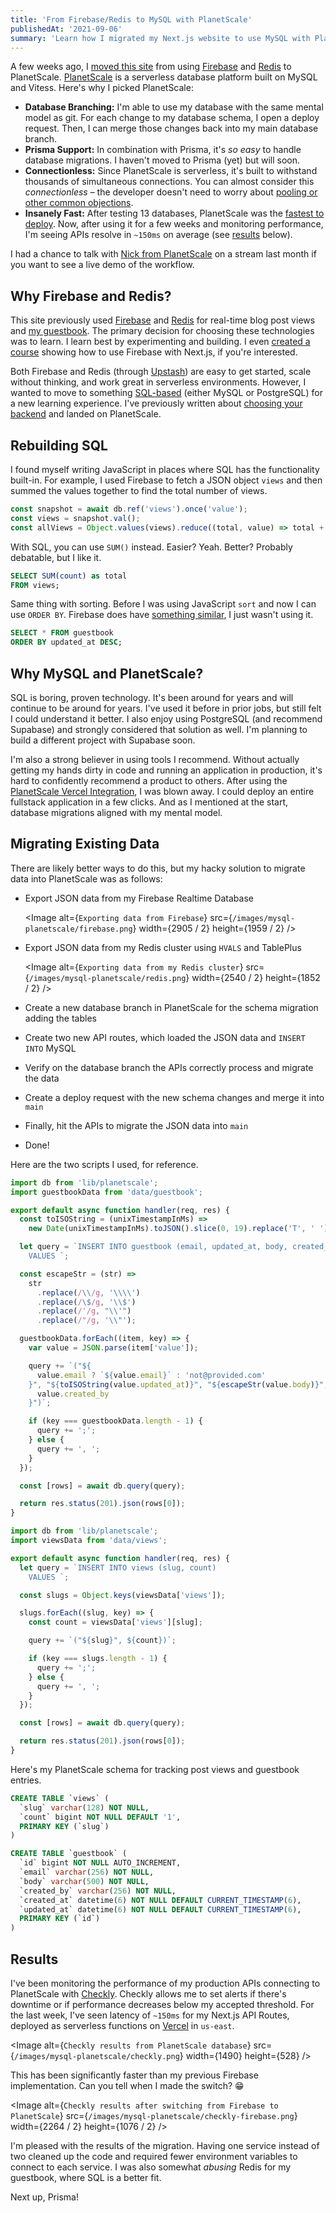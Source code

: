 ```yaml
---
title: 'From Firebase/Redis to MySQL with PlanetScale'
publishedAt: '2021-09-06'
summary: 'Learn how I migrated my Next.js website to use MySQL with PlanetScale, resulting in 10x faster response times for my APIs.'
---
```


A few weeks ago, I [moved this site](https://github.com/leerob/leerob.io/pull/326) from using [Firebase](/blog/real-time-post-views) and [Redis](/blog/serverless-redis-nextjs) to PlanetScale. [PlanetScale](https://planetscale.com) is a serverless database platform built on MySQL and Vitess. Here's why I picked PlanetScale:

- **Database Branching:** I'm able to use my database with the same mental model as git. For each change to my database schema, I open a deploy request. Then, I can merge those changes back into my main database branch.
- **Prisma Support:** In combination with Prisma, it's _so easy_ to handle database migrations. I haven't moved to Prisma (yet) but will soon.
- **Connectionless:** Since PlanetScale is serverless, it's built to withstand thousands of simultaneous connections. You can almost consider this _connectionless_ – the developer doesn't need to worry about [pooling or other common objections](https://twitter.com/leeerob/status/1430177168307412998).
- **Insanely Fast:** After testing 13 databases, PlanetScale was the [fastest to deploy](https://www.youtube.com/watch?v=0zmYHn82cY8). Now, after using it for a few weeks and monitoring performance, I'm seeing APIs resolve in `~150ms` on average (see [results](#results) below).

I had a chance to talk with [Nick from PlanetScale](https://www.youtube.com/watch?v=YqBG5rFP4Ic) on a stream last month if you want to see a live demo of the workflow.

## Why Firebase and Redis?

This site previously used [Firebase](/blog/real-time-post-views) and [Redis](/blog/serverless-redis-nextjs) for real-time blog post views and [my guestbook](/guestbook). The primary decision for choosing these technologies was to learn. I learn best by experimenting and building. I even [created a course](https://react2025.com/) showing how to use Firebase with Next.js, if you're interested.

<StaticTweet id="1434355662935314432" />

Both Firebase and Redis (through [Upstash](https://upstash.com/)) are easy to get started, scale without thinking, and work great in serverless environments. However, I wanted to move to something [SQL-based](/blog/backend) (either MySQL or PostgreSQL) for a new learning experience. I've previously written about [choosing your backend](/blog/backend) and landed on PlanetScale.

## Rebuilding SQL

I found myself writing JavaScript in places where SQL has the functionality built-in. For example, I used Firebase to fetch a JSON object `views` and then summed the values together to find the total number of views.

```jsx
const snapshot = await db.ref('views').once('value');
const views = snapshot.val();
const allViews = Object.values(views).reduce((total, value) => total + value);
```

With SQL, you can use `SUM()` instead. Easier? Yeah. Better? Probably debatable, but I like it.

```sql
SELECT SUM(count) as total
FROM views;
```

Same thing with sorting. Before I was using JavaScript `sort` and now I can use `ORDER BY`. Firebase does have [something similar](https://firebase.google.com/docs/firestore/query-data/order-limit-data), I just wasn't using it.

```sql
SELECT * FROM guestbook
ORDER BY updated_at DESC;
```

## Why MySQL and PlanetScale?

SQL is boring, proven technology. It's been around for years and will continue to be around for years. I've used it before in prior jobs, but still felt I could understand it better. I also enjoy using PostgreSQL (and recommend Supabase) and strongly considered that solution as well. I'm planning to build a different project with Supabase soon.

I'm also a strong believer in using tools I recommend. Without actually getting my hands dirty in code and running an application in production, it's hard to confidently recommend a product to others. After using the [PlanetScale Vercel Integration](https://vercel.com/integrations/planetscale), I was blown away. I could deploy an entire fullstack application in a few clicks. And as I mentioned at the start, database migrations aligned with my mental model.

<StaticTweet id="1426215788407627784" />

## Migrating Existing Data

There are likely better ways to do this, but my hacky solution to migrate data into PlanetScale was as follows:

- Export JSON data from my Firebase Realtime Database

  <Image
    alt={`Exporting data from Firebase`}
    src={`/images/mysql-planetscale/firebase.png`}
    width={2905 / 2}
    height={1959 / 2}
  />

- Export JSON data from my Redis cluster using `HVALS` and TablePlus

  <Image
    alt={`Exporting data from my Redis cluster`}
    src={`/images/mysql-planetscale/redis.png`}
    width={2540 / 2}
    height={1852 / 2}
  />

- Create a new database branch in PlanetScale for the schema migration adding the tables
- Create two new API routes, which loaded the JSON data and `INSERT INTO` MySQL
- Verify on the database branch the APIs correctly process and migrate the data
- Create a deploy request with the new schema changes and merge it into `main`
- Finally, hit the APIs to migrate the JSON data into `main`
- Done!

Here are the two scripts I used, for reference.

```jsx title="pages/api/migrate-redis.js"
import db from 'lib/planetscale';
import guestbookData from 'data/guestbook';

export default async function handler(req, res) {
  const toISOString = (unixTimestampInMs) =>
    new Date(unixTimestampInMs).toJSON().slice(0, 19).replace('T', ' ');

  let query = `INSERT INTO guestbook (email, updated_at, body, created_by)
    VALUES `;

  const escapeStr = (str) =>
    str
      .replace(/\\/g, '\\\\')
      .replace(/\$/g, '\\$')
      .replace(/'/g, "\\'")
      .replace(/"/g, '\\"');

  guestbookData.forEach((item, key) => {
    var value = JSON.parse(item['value']);

    query += `("${
      value.email ? `${value.email}` : 'not@provided.com'
    }", "${toISOString(value.updated_at)}", "${escapeStr(value.body)}", "${
      value.created_by
    }")`;

    if (key === guestbookData.length - 1) {
      query += ';';
    } else {
      query += ', ';
    }
  });

  const [rows] = await db.query(query);

  return res.status(201).json(rows[0]);
}
```

```jsx title="pages/api/migrate-firebase.js"
import db from 'lib/planetscale';
import viewsData from 'data/views';

export default async function handler(req, res) {
  let query = `INSERT INTO views (slug, count)
    VALUES `;

  const slugs = Object.keys(viewsData['views']);

  slugs.forEach((slug, key) => {
    const count = viewsData['views'][slug];

    query += `("${slug}", ${count})`;

    if (key === slugs.length - 1) {
      query += ';';
    } else {
      query += ', ';
    }
  });

  const [rows] = await db.query(query);

  return res.status(201).json(rows[0]);
}
```

Here's my PlanetScale schema for tracking post views and guestbook entries.

```sql
CREATE TABLE `views` (
  `slug` varchar(128) NOT NULL,
  `count` bigint NOT NULL DEFAULT '1',
  PRIMARY KEY (`slug`)
)

CREATE TABLE `guestbook` (
  `id` bigint NOT NULL AUTO_INCREMENT,
  `email` varchar(256) NOT NULL,
  `body` varchar(500) NOT NULL,
  `created_by` varchar(256) NOT NULL,
  `created_at` datetime(6) NOT NULL DEFAULT CURRENT_TIMESTAMP(6),
  `updated_at` datetime(6) NOT NULL DEFAULT CURRENT_TIMESTAMP(6),
  PRIMARY KEY (`id`)
)
```

## Results

I've been monitoring the performance of my production APIs connecting to PlanetScale with [Checkly](https://www.checklyhq.com). Checkly allows me to set alerts if there's downtime or if performance decreases below my accepted threshold. For the last week, I've seen latency of `~150ms` for my Next.js API Routes, deployed as serverless functions on [Vercel](https://vercel.com) in `us-east`.

<Image
  alt={`Checkly results from PlanetScale database`}
  src={`/images/mysql-planetscale/checkly.png`}
  width={1490}
  height={528}
/>

This has been significantly faster than my previous Firebase implementation. Can you tell when I made the switch? 😁

<Image
  alt={`Checkly results after switching from Firebase to PlanetScale`}
  src={`/images/mysql-planetscale/checkly-firebase.png`}
  width={2264 / 2}
  height={1076 / 2}
/>

I'm pleased with the results of the migration. Having one service instead of two cleaned up the code and required fewer environment variables to connect to each service. I was also somewhat _abusing_ Redis for my guestbook, where SQL is a better fit.

Next up, Prisma!
